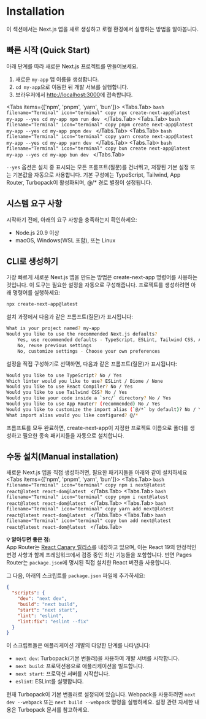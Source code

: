 
# Installation

이 섹션에서는 Next.js 앱을 새로 생성하고 로컬 환경에서 실행하는 방법을 알아봅니다.

## 빠른 시작 (Quick Start)

아래 단계를 따라 새로운 Next.js 프로젝트를 만들어보세요.

1. 새로운 `my-app` 앱 이름을 생성합니다.  
2. `cd my-app`으로 이동한 뒤 개발 서브를 실행합니다.
3. 브라우저에서 [http://localhost:3000](http://localhost:3000)에 접속합니다.

<Tabs items={['npm', 'pnpm', 'yarn', 'bun']}>
  <Tabs.Tab>
    ```bash filename="Terminal" icon="terminal" copy
    npx create-next-app@latest my-app --yes
    cd my-app
    npm run dev
    ```
  </Tabs.Tab>
  <Tabs.Tab>
    ```bash filename="Terminal" icon="terminal" copy
    pnpm create next-app@latest my-app --yes
    cd my-app
    pnpm dev
    ```
  </Tabs.Tab>
  <Tabs.Tab>
    ```bash filename="Terminal" icon="terminal" copy
    yarn create next-app@latest my-app --yes
    cd my-app
    yarn dev
    ```
  </Tabs.Tab>
  <Tabs.Tab>
    ```bash filename="Terminal" icon="terminal" copy
    bun create next-app@latest my-app --yes
    cd my-app
    bun dev
    ```
  </Tabs.Tab>
</Tabs>

`--yes` 옵션은 설치 중 표시되는 모든 프롬프트(질문)를 건너뛰고, 저장된 기본 설정 또는 기본값을 자동으로 사용합니다. 기본 구성에는 TypeScript, Tailwind, App Router, Turbopack이 활성화되며, @/* 경로 별칭이 설정됩니다.

## 시스템 요구 사항
시작하기 전에, 아래의 요구 사항을 충족하는지 확인하세요:

- Node.js 20.9 이상
- macOS, Windows(WSL 포함), 또는 Linux

## CLI로 생성하기
가장 빠르게 새로운 Next.js 앱을 만드는 방법은 create-next-app 명령어를 사용하는 것입니다. 이 도구는 필요한 설정을 자동으로 구성해줍니다.
프로젝트를 생성하려면 아래 명령어를 실행하세요:
```bash filename="Terminal" icon="terminal" copy
npx create-next-app@latest
```
설치 과정에서 다음과 같은 프롬프트(질문)가 표시됩니다:
```bash filename="Terminal" icon="terminal" copy
What is your project named? my-app
Would you like to use the recommended Next.js defaults?
    Yes, use recommended defaults - TypeScript, ESLint, Tailwind CSS, App Router, Turbopack
    No, reuse previous settings
    No, customize settings - Choose your own preferences
```
설정을 직접 구성하기로 선택하면, 다음과 같은 프롬프트(질문)가 표시됩니다:
```bash filename="Terminal" icon="terminal" copy
Would you like to use TypeScript? No / Yes
Which linter would you like to use? ESLint / Biome / None
Would you like to use React Compiler? No / Yes
Would you like to use Tailwind CSS? No / Yes
Would you like your code inside a `src/` directory? No / Yes
Would you like to use App Router? (recommended) No / Yes
Would you like to customize the import alias (`@/*` by default)? No / Yes
What import alias would you like configured? @/*
```
프롬프트를 모두 완료하면, create-next-app이 지정한 프로젝트 이름으로 폴더를 생성하고 필요한 종속 패키지들을 자동으로 설치합니다.

## 수동 설치(Manual installation)

새로운 Next.js 앱을 직접 생성하려면, 필요한 패키지들을 아래와 같이 설치하세요
<Tabs items={['npm', 'pnpm', 'yarn', 'bun']}>
  <Tabs.Tab>
    ```bash filename="Terminal" icon="terminal" copy
    npm i next@latest react@latest react-dom@latest
    ```
  </Tabs.Tab>
  <Tabs.Tab>
    ```bash filename="Terminal" icon="terminal" copy
    pnpm i next@latest react@latest react-dom@latest
    ```
  </Tabs.Tab>
  <Tabs.Tab>
    ```bash filename="Terminal" icon="terminal" copy
    yarn add next@latest react@latest react-dom@latest
    ```
  </Tabs.Tab>
  <Tabs.Tab>
    ```bash filename="Terminal" icon="terminal" copy
    bun add next@latest react@latest react-dom@latest
    ```
  </Tabs.Tab>
</Tabs>

**💡 알아두면 좋은 점:**  
App Router는 [React Canary 릴리스](https://react.dev/blog/2023/12/21/react-canary)를 내장하고 있으며, 이는 React 19의 안정적인 변경 사항과 함께 프레임워크에서 검증 중인 최신 기능들을 포함합니다. 반면 Pages Router는 `package.json`에 명시된 직접 설치한 React 버전을 사용합니다.

그 다음, 아래의 스크립트를 `package.json` 파일에 추가하세요:
```json filename="package.json" icon="json" copy
{
  "scripts": {
    "dev": "next dev",
    "build": "next build",
    "start": "next start",
    "lint": "eslint",
    "lint:fix": "eslint --fix"
  }
}
```
이 스크립트들은 애플리케이션 개발의 다양한 단계를 나타냅니다:
- `next dev`: Turbopack(기본 번들러)을 사용하여 개발 서버를 시작합니다.
- `next build`: 프로덕션용으로 애플리케이션을 빌드합니다.
- `next start`: 프로덕션 서버를 시작합니다.
- `eslint`: ESLint를 실행합니다.

현재 Turbopack이 기본 번들러로 설정되어 있습니다.
Webpack을 사용하려면 `next dev --webpack` 또는 `next build --webpack` 명령을 실행하세요.
설정 관련 자세한 내용은 Turbopack 문서를 참고하세요.